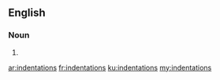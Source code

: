 ==English==

===Noun===
{{head|en}}

# {{plural of|indentation}}

[[ar:indentations]]
[[fr:indentations]]
[[ku:indentations]]
[[my:indentations]]
